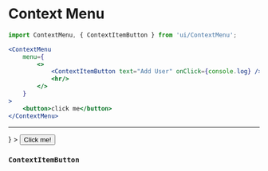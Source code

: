
<Meta
	title="Interface/Context Menu"
	component={ContextMenu}
/>

# Context Menu

```jsx
import ContextMenu, { ContextItemButton } from 'ui/ContextMenu';

<ContextMenu
	menu={
		<>
			<ContextItemButton text="Add User" onClick={console.log} />
			<hr/>
		</>
	}
>
	<button>click me</button>
</ContextMenu>
```

<Canvas>
	<Story name="Context Menu">
		<ContextMenu
			menu={
				<>
					<ContextItemButton text="Add User" onClick={console.log} />
					<hr/>
					<ContextItemButton type="danger" text="Delete User" onClick={console.log} />
				</>
			}
		>
			<Button>Click me!</Button>
		</ContextMenu>
	</Story>
</Canvas>

<ArgsTable of={ContextMenu} />

### `ContextItemButton`

<ArgsTable of={ContextItemButton} />
